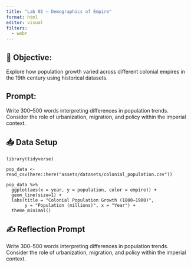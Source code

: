 ```yaml
---
title: "Lab 01 – Demographics of Empire"
format: html
editor: visual
filters:
  - webr
---
```


## 🧭 Objective: 
Explore how population growth varied across different colonial empires in the 19th century using historical datasets.

## Prompt: 
Write 300–500 words interpreting differences in population trends. Consider the role of urbanization, migration, and policy within the imperial context.

## 📥 Data Setup
```webr-r
library(tidyverse)

pop_data <- read_csv(here::here("assets/datasets/colonial_population.csv"))

pop_data %>%
  ggplot(aes(x = year, y = population, color = empire)) +
  geom_line(size=1) +
  labs(title = "Colonial Population Growth (1800–1900)",
       y = "Population (millions)", x = "Year") +
  theme_minimal()
```
## ✍️ Reflection Prompt
Write 300–500 words interpreting differences in population trends. Consider the role of urbanization, migration, and policy within the imperial context.
